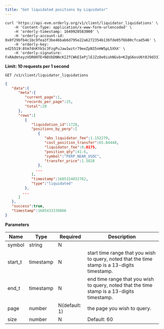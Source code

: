 ```yaml
---
title: "Get liquidated positions by Liquidator"
---
```


<RequestExample>

```shell cURL
curl 'https://api-evm.orderly.org/v1/client/liquidator_liquidations' \
    -H 'Content-Type: application/x-www-form-urlencoded' \
    -H 'orderly-timestamp: 1649920583000' \
    -H 'orderly-account-id: 0x0f29bfb4c1bc9fea3f3be46bab6d795e22a6272354b136fde05f6b80cfcad546' \
    -H 'orderly-key: ed25519:8tm7dnKYkSc3FzgPuJaw1wztr79eeZpN35nHW5pL5XhX' \
    -H 'orderly-signature: FxRAdmteyzVDR0HTE+N8VbDNNcKIZfCWkEIePjlEJZz8e0iuhNGvb+KZgG6osU6t0J9d33IWYJALUhA+dnTuBg=='
```
</RequestExample>

**Limit: 10 requests per 1 second**

`GET /v1/client/liquidator_liquidations`

<ResponseExample>

```json Response
{
   "data":{
      "meta":{
         "current_page":1,
         "records_per_page":25,
         "total":20
      },
      "rows":[
         {
            "liquidation_id":1728,
            "positions_by_perp":[
               {
                  "abs_liquidator_fee":1.152279,
                  "cost_position_transfer":65.84448,
                  "liquidator_fee":0.0175,
                  "position_qty":41.6,
                  "symbol":"PERP_NEAR_USDC",
                  "transfer_price":1.5828
               },
              ...
            ],
            "timestamp":1685154032762,
            "type":"liquidated"
         },
        ...
      ]
   },
   "success":true,
   "timestamp":1685433339866
}
```
</ResponseExample>

**Parameters**

| Name      | Type      | Required      | Description                                                                                 |
| ----------|-----------|---------------|---------------------------------------------------------------------------------------------|
| symbol    | string    | N             |                                                                                             |
| start_t   | timestamp | N             |start time range that you wish to query, noted that the time stamp is a 13-digits timestamp. |
| end_t     | timestamp | N             |end time range that you wish to query, noted that the time stamp is a 13-digits timestamp.   |
| page      | number    | N(default: 1) |the page you wish to query.                                                                  |
| size      | number    | N             |Default: 60                                                                                  |



